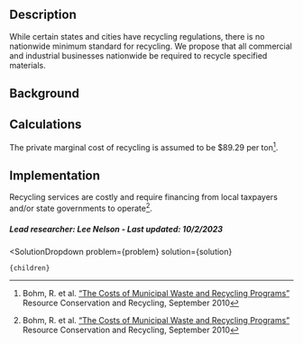 

## Description
While certain states and cities have recycling regulations, there is no nationwide minimum standard for recycling. We propose that all commercial and industrial businesses nationwide be required to recycle specified materials.

## Background

## Calculations
The private marginal cost of recycling is assumed to be $89.29 per ton[^”1”].


## Implementation
Recycling services are costly and require financing from local taxpayers and/or state governments to operate[^”1”].

##### Lead researcher: Lee Nelson - Last updated: 10/2/2023

[^”1”]: Bohm, R. et al. [“The Costs of Municipal Waste and Recycling Programs”](https://doi.org/10.1016/j.resconrec.2010.01.005) Resource Conservation and Recycling, September 2010


  <SolutionDropdown 
    problem={problem} 
    solution={solution}
  >
    {children}
  </SolutionDropdown>